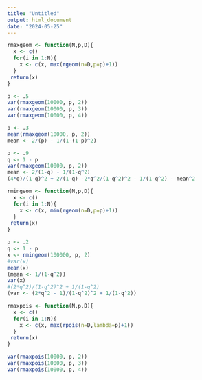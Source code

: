```yaml
---
title: "Untitled"
output: html_document
date: "2024-05-25"
---
```


```r
rmaxgeom <- function(N,p,D){
  x <- c()
  for(i in 1:N){
    x <- c(x, max(rgeom(n=D,p=p)+1))
  }
 return(x)
}
```

```r
p <- .5
var(rmaxgeom(10000, p, 2))
var(rmaxgeom(10000, p, 3))
var(rmaxgeom(10000, p, 4))
```


```r
p <- .3
mean(rmaxgeom(10000, p, 2))
mean <- 2/(p) - 1/(1-(1-p)^2)
```

```r
p <- .9
q <- 1 - p
var(rmaxgeom(10000, p, 2))
mean <- 2/(1-q) - 1/(1-q^2)
(4*q)/(1-q)^2 + 2/(1-q) -2*q^2/(1-q^2)^2 - 1/(1-q^2) - mean^2
```


```r
rmingeom <- function(N,p,D){
  x <- c()
  for(i in 1:N){
    x <- c(x, min(rgeom(n=D,p=p)+1))
  }
 return(x)
}
```

```r
p <- .2
q <- 1 - p
x <- rmingeom(100000, p, 2)
#var(x)
mean(x)
(mean <- 1/(1-q^2))
var(x)
#(2*q^2)/(1-q^2)^2 + 1/(1-q^2)
(var <- (2*q^2 - 1)/(1-q^2)^2 + 1/(1-q^2))
```

```r
rmaxpois <- function(N,p,D){
  x <- c()
  for(i in 1:N){
    x <- c(x, max(rpois(n=D,lambda=p)+1))
  }
 return(x)
}
```

```r
var(rmaxpois(10000, p, 2))
var(rmaxpois(10000, p, 3))
var(rmaxpois(10000, p, 4))
```





